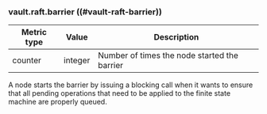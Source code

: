 ### vault.raft.barrier ((#vault-raft-barrier))

Metric type | Value   | Description
----------- | ------- | -----------
counter     | integer | Number of times the node started the barrier

A node starts the barrier by issuing a blocking call when it wants to ensure
that all pending operations that need to be applied to the finite state machine
are properly queued.